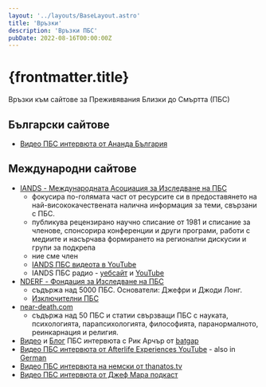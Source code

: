 ```yaml
---
layout: '../layouts/BaseLayout.astro'
title: 'Връзки'
description: 'Връзки ПБС'
pubDate: 2022-08-16T00:00:00Z
---
```


# {frontmatter.title}

Връзки към сайтове за Преживявания Близки до Смъртта (ПБС)


## Български сайтове

- [Видео ПБС интервюта от Ананда България](https://www.youtube.com/playlist?list=PLAhz2kiTYJNrwb1SjRLIrlF3dK5KE6fy_)


## Международни сайтове

- [IANDS - Международната Асоциация за Изследване на ПБС](https://iands.org/)
  - фокусира по-голямата част от ресурсите си в предоставянето на най-висококачествената налична информация за теми, свързани с ПБС.
  - публикува рецензирано научно списание от 1981 и списание за членове, спонсорира конференции и други програми, работи с медиите и насърчава формирането на регионални дискусии и групи за подкрепа
  - ние сме член
  - [IANDS ПБС видеота в YouTube](https://www.youtube.com/c/IANDSvideos/videos)
  - IANDS ПБС радио - [уебсайт](https://www.talkzone.com/shows/204/NDERadio.html) и [YouTube](https://www.youtube.com/c/NDERadiowithLeeWitting/videos)
- [NDERF - Фондация за Изследване на ПБС](https://nderf.org/)
  - съдържа над 5000 ПБС. Основатели: Джефри и Джоди Лонг.
  - [Изключителни ПБС](https://www.nderf.org/Archives/exceptional.html)
- [near-death.com](https://near-death.com/)
  - съдържа над 50 ПБС и статии свързващи ПБС с науката, психологията, парапсихологията, философията, паранормалното, реинкарнация и религия.
- [Видео](https://www.youtube.com/c/Batgap/search?query=near%20death%20experiences) и [Блог](https://batgap.com/category/nde/) ПБС интервюта с Рик Арчър от [batgap](https://batgap.com/)
- [Видео ПБС интервюта от Afterlife Experiences YouTube](https://www.youtube.com/c/AfterlifeExperiences/videos) - also in [German](https://www.youtube.com/c/EmpirischeJenseitsforschung/videos)
- [Видео ПБС интервюта на немски от thanatos.tv](https://thanatos.tv/category/sterbeerlebnisse/)
- [Видео ПБС интервюта от Джеф Мара подкаст](https://www.youtube.com/c/JeffMaraPodcast/search?query=near+death+experience)

